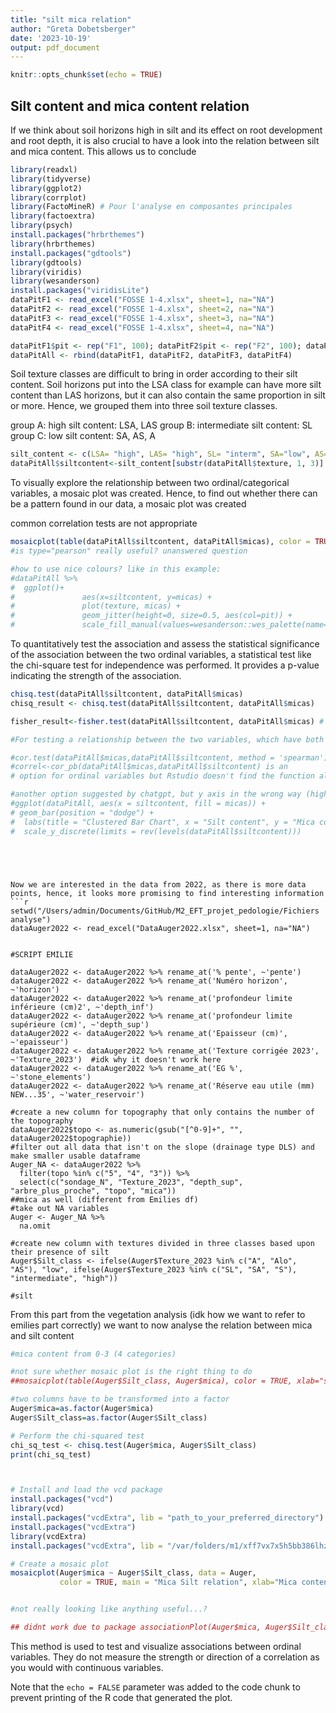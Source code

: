 ```yaml
---
title: "silt mica relation"
author: "Greta Dobetsberger"
date: '2023-10-19'
output: pdf_document
---
```



```r
knitr::opts_chunk$set(echo = TRUE)
```

## Silt content and mica content relation

If we think about soil horizons high in silt and its effect on root development and root depth, it is also crucial to have a look into the relation between silt and mica content. This allows us to conclude 

```r
library(readxl)
library(tidyverse)
library(ggplot2)
library(corrplot)
library(FactoMineR) # Pour l'analyse en composantes principales
library(factoextra)
library(psych)
install.packages("hrbrthemes")
library(hrbrthemes)
install.packages("gdtools")
library(gdtools)
library(viridis)
library(wesanderson)
install.packages("viridisLite")
dataPitF1 <- read_excel("FOSSE 1-4.xlsx", sheet=1, na="NA")
dataPitF2 <- read_excel("FOSSE 1-4.xlsx", sheet=2, na="NA")
dataPitF3 <- read_excel("FOSSE 1-4.xlsx", sheet=3, na="NA")
dataPitF4 <- read_excel("FOSSE 1-4.xlsx", sheet=4, na="NA")

dataPitF1$pit <- rep("F1", 100); dataPitF2$pit <- rep("F2", 100); dataPitF3$pit <- rep("F3", 100); dataPitF4$pit <- rep("F4", 100) #add a the variable pit to distinguish each sheet data
dataPitAll <- rbind(dataPitF1, dataPitF2, dataPitF3, dataPitF4)
```
Soil texture classes are difficult to bring in order according to their silt content. Soil horizons put into the LSA class for example can have more silt content than LAS horizons, but it can also contain the same proportion in silt or more. Hence, we grouped them into three soil texture classes.

group A: high silt content: LSA, LAS
group B: intermediate silt content: SL
group C: low silt content: SA, AS, A

```r
silt_content <- c(LSA= "high", LAS= "high", SL= "interm", SA="low", AS="low", A="low")
dataPitAll$siltcontent<-silt_content[substr(dataPitAll$texture, 1, 3)]
```
To visually explore the relationship between two ordinal/categorical variables, a mosaic plot was created. Hence, to find out whether there can be a pattern found in our data, a mosaic plot was created

common correlation tests are not appropriate

```r
mosaicplot(table(dataPitAll$siltcontent, dataPitAll$micas), color = TRUE, xlab="silt content categories", ylab="mica content categories", type="pearson")
#is type="pearson" really useful? unanswered question

#how to use nice colours? like in this example:         
#dataPitAll %>%
#  ggplot()+
#               aes(x=siltcontent, y=micas) +
#               plot(texture, micas) +
#               geom_jitter(height=0, size=0.5, aes(col=pit)) +
#               scale_fill_manual(values=wesanderson::wes_palette(name="Royal2"))
```
To quantitatively test the association and assess the statistical significance of the association between the two ordinal variables, a statistical test like the chi-square test for independence was performed. It provides a p-value indicating the strength of the association.

```r
chisq.test(dataPitAll$siltcontent, dataPitAll$micas)
chisq_result <- chisq.test(dataPitAll$siltcontent, dataPitAll$micas)

fisher_result<-fisher.test(dataPitAll$siltcontent, dataPitAll$micas) # fisher's exact test due to small sampling size
```

```r
#For testing a relationship between the two variables, which have both three categories now, different options have been trialed.

#cor.test(dataPitAll$micas,dataPitAll$siltcontent, method = 'spearman') doesnt work because of two ordinal variables
#correl<-cor_pb(dataPitAll$micas,dataPitAll$siltcontent) is an
# option for ordinal variables but Rstudio doesn't find the function although package is installed.

#another option suggested by chatgpt, but y axis in the wrong way (high mica content, low silt content)
#ggplot(dataPitAll, aes(x = siltcontent, fill = micas)) +
# geom_bar(position = "dodge") +
#  labs(title = "Clustered Bar Chart", x = "Silt content", y = "Mica content") +
#  scale_y_discrete(limits = rev(levels(dataPitAll$siltcontent)))
```
```




Now we are interested in the data from 2022, as there is more data points, hence, it looks more promising to find interesting information
```r
setwd("/Users/admin/Documents/GitHub/M2_EFT_projet_pedologie/Fichiers analyse")
dataAuger2022 <- read_excel("DataAuger2022.xlsx", sheet=1, na="NA")


#SCRIPT EMILIE

dataAuger2022 <- dataAuger2022 %>% rename_at('% pente', ~'pente')
dataAuger2022 <- dataAuger2022 %>% rename_at('Numéro horizon', ~'horizon')
dataAuger2022 <- dataAuger2022 %>% rename_at('profondeur limite inférieure (cm)2', ~'depth_inf')
dataAuger2022 <- dataAuger2022 %>% rename_at('profondeur limite supérieure (cm)', ~'depth_sup')
dataAuger2022 <- dataAuger2022 %>% rename_at('Epaisseur (cm)', ~'epaisseur')
dataAuger2022 <- dataAuger2022 %>% rename_at('Texture corrigée 2023', ~'Texture_2023')  #idk why it doesn't work here
dataAuger2022 <- dataAuger2022 %>% rename_at('EG %', ~'stone_elements')
dataAuger2022 <- dataAuger2022 %>% rename_at('Réserve eau utile (mm) NEW...35', ~'water_reservoir')

#create a new column for topography that only contains the number of the topography 
dataAuger2022$topo <- as.numeric(gsub("[^0-9]+", "", dataAuger2022$topographie))
#filter out all data that isn't on the slope (drainage type DLS) and make smaller usable dataframe
Auger_NA <- dataAuger2022 %>% 
  filter(topo %in% c("5", "4", "3")) %>%
  select(c("sondage_N", "Texture_2023", "depth_sup", "arbre_plus_proche", "topo", "mica")) 
##mica as well (different from Emilies df)
#take out NA variables
Auger <- Auger_NA %>% 
  na.omit   

#create new column with textures divided in three classes based upon their presence of silt
Auger$Silt_class <- ifelse(Auger$Texture_2023 %in% c("A", "Alo", "AS"), "low", ifelse(Auger$Texture_2023 %in% c("SL", "SA", "S"), "intermediate", "high"))

#silt 
```
From this part from the vegetation analysis (idk how we want to refer to emilies part correctly) we want to now analyse the relation between mica and silt content

```r
#mica content from 0-3 (4 categories)

#not sure whether mosaic plot is the right thing to do
##mosaicplot(table(Auger$Silt_class, Auger$mica), color = TRUE, xlab="silt content categories", ylab="mica content categories", type="pearson")

#two columns have to be transformed into a factor 
Auger$mica=as.factor(Auger$mica)
Auger$Silt_class=as.factor(Auger$Silt_class)

# Perform the chi-squared test
chi_sq_test <- chisq.test(Auger$mica, Auger$Silt_class)
print(chi_sq_test)



# Install and load the vcd package
install.packages("vcd")
library(vcd)
install.packages("vcdExtra", lib = "path_to_your_preferred_directory")
install.packages("vcdExtra")
library(vcdExtra)
install.packages("vcdExtra", lib = "/var/folders/m1/xff7vx7x5h5bb386lhznh50c0000gn/T//RtmpvgNQj7/downloaded_packages")

# Create a mosaic plot
mosaicplot(Auger$mica ~ Auger$Silt_class, data = Auger,
           color = TRUE, main = "Mica Silt relation", xlab="Mica content", ylab="Silt class")


#not really looking like anything useful...?

## didnt work due to package associationPlot(Auger$mica, Auger$Silt_class, main = "Association Plot")

```
This method is used to test and visualize associations between ordinal variables. They do not measure the strength or direction of a correlation as you would with continuous variables.


Note that the `echo = FALSE` parameter was added to the code chunk to prevent printing of the R code that generated the plot.
